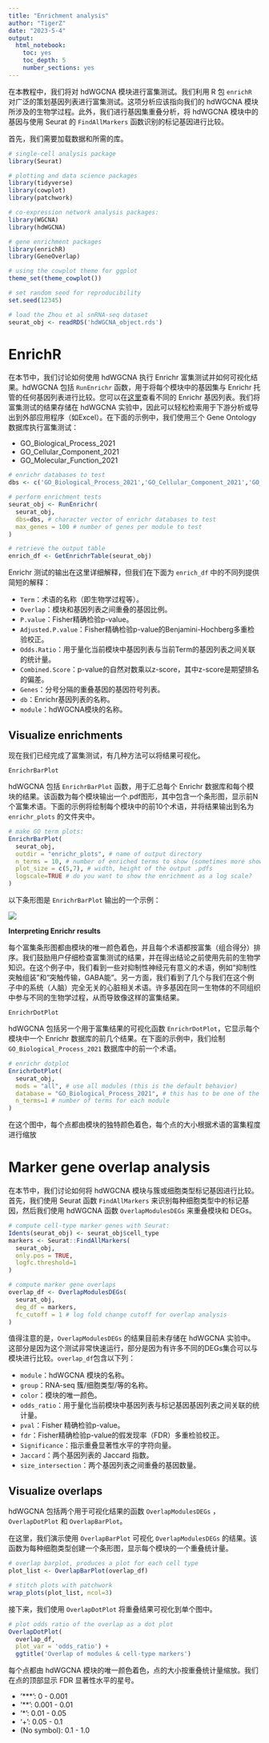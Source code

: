 ```yaml
---
title: "Enrichment analysis"
author: "TigerZ"
date: "2023-5-4"
output: 
  html_notebook: 
    toc: yes
    toc_depth: 5
    number_sections: yes
---
```


在本教程中，我们将对 hdWGCNA 模块进行富集测试。我们利用 R 包 `enrichR` 对广泛的策划基因列表进行富集测试。这项分析应该指向我们的 hdWGCNA 模块所涉及的生物学过程。此外，我们进行基因集重叠分析，将 hdWGCNA 模块中的基因与使用 Seurat 的 `FindAllMarkers` 函数识别的标记基因进行比较。

首先，我们需要加载数据和所需的库。

```r
# single-cell analysis package
library(Seurat)

# plotting and data science packages
library(tidyverse)
library(cowplot)
library(patchwork)

# co-expression network analysis packages:
library(WGCNA)
library(hdWGCNA)

# gene enrichment packages
library(enrichR)
library(GeneOverlap)

# using the cowplot theme for ggplot
theme_set(theme_cowplot())

# set random seed for reproducibility
set.seed(12345)

# load the Zhou et al snRNA-seq dataset
seurat_obj <- readRDS('hdWGCNA_object.rds')
```


# EnrichR

在本节中，我们讨论如何使用 hdWGCNA 执行 Enrichr 富集测试并如何可视化结果。hdWGCNA 包括 `RunEnrichr` 函数，用于将每个模块中的基因集与 Enrichr 托管的任何基因列表进行比较。您可以在[这里](https://maayanlab.cloud/Enrichr/#libraries)查看不同的 Enrichr 基因列表。我们将富集测试的结果存储在 hdWGCNA 实验中，因此可以轻松检索用于下游分析或导出到外部应用程序（如Excel）。在下面的示例中，我们使用三个 Gene Ontology 数据库执行富集测试：

- GO_Biological_Process_2021
- GO_Cellular_Component_2021
- GO_Molecular_Function_2021

```r
# enrichr databases to test
dbs <- c('GO_Biological_Process_2021','GO_Cellular_Component_2021','GO_Molecular_Function_2021')

# perform enrichment tests
seurat_obj <- RunEnrichr(
  seurat_obj,
  dbs=dbs, # character vector of enrichr databases to test
  max_genes = 100 # number of genes per module to test
)

# retrieve the output table
enrich_df <- GetEnrichrTable(seurat_obj)
```

Enrichr 测试的输出在这里详细解释，但我们在下面为 `enrich_df` 中的不同列提供简短的解释：

- `Term`：术语的名称（即生物学过程等）。
- `Overlap`：模块和基因列表之间重叠的基因比例。
- `P.value`：Fisher精确检验p-value。
- `Adjusted.P.value`：Fisher精确检验p-value的Benjamini-Hochberg多重检验校正。
- `Odds.Ratio`：用于量化当前模块中基因列表与当前Term的基因列表之间关联的统计量。
- `Combined.Score`：p-value的自然对数乘以z-score，其中z-score是期望排名的偏差。
- `Genes`：分号分隔的重叠基因的基因符号列表。
- `db`：Enrichr基因列表的名称。
- `module`：hdWGCNA模块的名称。


## Visualize enrichments

现在我们已经完成了富集测试，有几种方法可以将结果可视化。

`EnrichrBarPlot`

hdWGCNA 包括 `EnrichrBarPlot` 函数，用于汇总每个 Enrichr 数据库和每个模块的结果。该函数为每个模块输出一个.pdf图形，其中包含一个条形图，显示前N个富集术语。下面的示例将绘制每个模块中的前10个术语，并将结果输出到名为 `enrichr_plots` 的文件夹中。

```r
# make GO term plots:
EnrichrBarPlot(
  seurat_obj,
  outdir = "enrichr_plots", # name of output directory
  n_terms = 10, # number of enriched terms to show (sometimes more show if there are ties!!!)
  plot_size = c(5,7), # width, height of the output .pdfs
  logscale=TRUE # do you want to show the enrichment as a log scale?
)
```

以下条形图是 `EnrichrBarPlot` 输出的一个示例：

![](https://smorabit.github.io/hdWGCNA/articles/figures/enrichment/inh-m7_example.png)

**Interpreting Enrichr results**

每个富集条形图都由模块的唯一颜色着色，并且每个术语都按富集（组合得分）排序。我们鼓励用户仔细检查富集测试的结果，并在得出结论之前使用先前的生物学知识。在这个例子中，我们看到一些对抑制性神经元有意义的术语，例如“抑制性突触组装”和“突触传输，GABA能”。另一方面，我们看到了几个与我们在这个例子中的系统（人脑）完全无关的心脏相关术语。许多基因在同一生物体的不同组织中参与不同的生物学过程，从而导致像这样的富集结果。

`EnrichrDotPlot`

hdWGCNA 包括另一个用于富集结果的可视化函数 `EnrichrDotPlot`，它显示每个模块中一个 Enrichr 数据库的前几个结果。在下面的示例中，我们绘制 `GO_Biological_Process_2021` 数据库中的前一个术语。

```r
# enrichr dotplot
EnrichrDotPlot(
  seurat_obj,
  mods = "all", # use all modules (this is the default behavior)
  database = "GO_Biological_Process_2021", # this has to be one of the lists we used above!!!
  n_terms=1 # number of terms for each module
)
```

在这个图中，每个点都由模块的独特颜色着色，每个点的大小根据术语的富集程度进行缩放



# Marker gene overlap analysis

在本节中，我们讨论如何将 hdWGCNA 模块与簇或细胞类型标记基因进行比较。首先，我们使用 Seurat 函数 `FindAllMarkers` 来识别每种细胞类型中的标记基因，然后我们使用 hdWGCNA 函数 `OverlapModulesDEGs` 来重叠模块和 DEGs。

```r
# compute cell-type marker genes with Seurat:
Idents(seurat_obj) <- seurat_obj$cell_type
markers <- Seurat::FindAllMarkers(
  seurat_obj,
  only.pos = TRUE,
  logfc.threshold=1
)

# compute marker gene overlaps
overlap_df <- OverlapModulesDEGs(
  seurat_obj,
  deg_df = markers,
  fc_cutoff = 1 # log fold change cutoff for overlap analysis
)
```

值得注意的是，`OverlapModulesDEGs` 的结果目前未存储在 hdWGCNA 实验中。这部分是因为这个测试非常快速运行，部分是因为有许多不同的DEGs集合可以与模块进行比较。`overlap_df`包含以下列：

- `module`：hdWGCNA 模块的名称。
- `group`：RNA-seq 簇/细胞类型/等的名称。
- `color`：模块的唯一颜色。
- `odds_ratio`：用于量化当前模块中基因列表与标记基因基因列表之间关联的统计量。
- `pval`：Fisher 精确检验p-value。
- `fdr`：Fisher精确检验p-value的假发现率（FDR）多重检验校正。
- `Significance`：指示重叠显著性水平的字符向量。
- `Jaccard`：两个基因列表的 Jaccard 指数。
- `size_intersection`：两个基因列表之间重叠的基因数量。


## Visualize overlaps

hdWGCNA 包括两个用于可视化结果的函数 `OverlapModulesDEGs` ，`OverlapDotPlot` 和 `OverlapBarPlot`。

在这里，我们演示使用 `OverlapBarPlot` 可视化 `OverlapModulesDEGs` 的结果。该函数为每种细胞类型创建一个条形图，显示每个模块的一个重叠统计量。

```r
# overlap barplot, produces a plot for each cell type
plot_list <- OverlapBarPlot(overlap_df)

# stitch plots with patchwork
wrap_plots(plot_list, ncol=3)
```

接下来，我们使用 `OverlapDotPlot` 将重叠结果可视化到单个图中。

```r
# plot odds ratio of the overlap as a dot plot
OverlapDotPlot(
  overlap_df,
  plot_var = 'odds_ratio') +
  ggtitle('Overlap of modules & cell-type markers')
```

每个点都由 hdWGCNA 模块的唯一颜色着色，点的大小按重叠统计量缩放。我们在点的顶部显示 FDR 显著性水平的星号。

- ’***’: 0 - 0.001
- ’**’: 0.001 - 0.01
- ’*’: 0.01 - 0.05
- ‘+’: 0.05 - 0.1
- (No symbol): 0.1 - 1.0

















